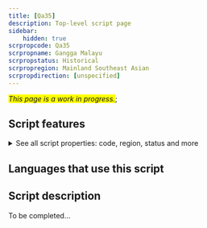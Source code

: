 ```yaml
---
title: [Qa35]
description: Top-level script page
sidebar:
    hidden: true
scrpropcode: Qa35
scrpropname: Gangga Malayu
scrpropstatus: Historical
scrpropregion: Mainland Southeast Asian
scrpropdirection: [unspecified]
---
```


<span style='background-color:yellow'>_This page is a work in progress._</span>;


## Script features

<details>
<summary> See all script properties: code, region, status and more</summary>
<ScriptInfo />
</details>

## Languages that use this script

<WsList script='Qa35' wsMax='5' />

## Script description

To be completed...

